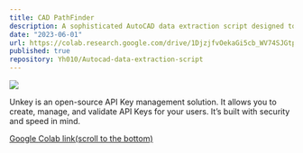 ```yaml
---
title: CAD PathFinder
description: A sophisticated AutoCAD data extraction script designed to trace intricate AutoCAD drawings and efficiently determine the shortest path from a specified source to a target node. Leveraging Dijkstra's algorithm, this tool automates the exploration of complex CAD designs, providing a streamlined solution for extracting valuable information and optimizing navigation within intricate architectural layouts or engineering schematics.
date: "2023-06-01"
url: https://colab.research.google.com/drive/1DjzjfvOekaGi5cb_WV74SJGtpbndreP3?usp=sharing
published: true
repository: Yh010/Autocad-data-extraction-script
---
```


[![](https://drive.google.com/uc?id=1q1NCKFDIO7HVkcN1G_L5kcxWoADKszsd)](https://drive.google.com/file/d/1q1NCKFDIO7HVkcN1G_L5kcxWoADKszsd/view?usp=sharing)

Unkey is an open-source API Key management solution. It allows you to create, manage, and validate API Keys for your users. It’s built with security and speed in mind.

[Google Colab link(scroll to the bottom)](https://colab.research.google.com/drive/1DjzjfvOekaGi5cb_WV74SJGtpbndreP3?usp=sharing)
